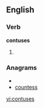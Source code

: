 ==English==

===Verb===
'''contuses'''

# {{third-person singular of|[[contuse]]}}

===Anagrams===
* {{alphagram|cenosstu}}
* [[countess#English|countess]]


[[vi:contuses]]